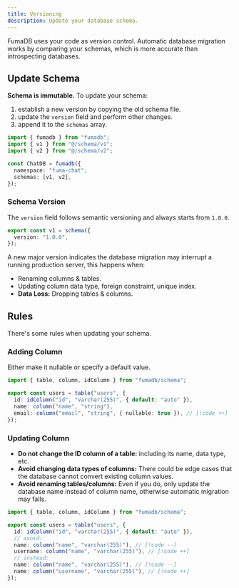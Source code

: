 ```yaml
---
title: Versioning
description: Update your database schema.
---
```



FumaDB uses your code as version control. Automatic database migration works by comparing your schemas, which is more accurate than introspecting databases.

## Update Schema

**Schema is immutable.** To update your schema:

1. establish a new version by copying the old schema file.
2. update the `version` field and perform other changes.
3. append it to the `schemas` array.

<Files>
  <Folder name="schema" defaultOpen>
    <File name="v1.ts" />
    <File name="v2.ts (copied from v1)" />
  </Folder>
</Files>

```ts
import { fumadb } from "fumadb";
import { v1 } from "@/schema/v1";
import { v2 } from "@/schema/v2";

const ChatDB = fumadb({
  namespace: "fuma-chat",
  schemas: [v1, v2],
});
```

### Schema Version

The `version` field follows semantic versioning and always starts from `1.0.0`.

```ts
export const v1 = schema({
  version: "1.0.0",
});
```

A new major version indicates the database migration may interrupt a running production server, this happens when:

- Renaming columns & tables.
- Updating column data type, foreign constraint, unique index.
- **Data Loss:** Dropping tables & columns.

## Rules

There's some rules when updating your schema.

### Adding Column

Either make it nullable or specify a default value.

```ts
import { table, column, idColumn } from "fumadb/schema";

export const users = table("users", {
  id: idColumn("id", "varchar(255)", { default: "auto" }),
  name: column("name", "string"),
  email: column("email", "string", { nullable: true }), // [!code ++]
});
```

### Updating Column

- **Do not change the ID column of a table:** including its name, data type, etc.
- **Avoid changing data types of columns:** There could be edge cases that the database cannot convert existing column values.
- **Avoid renaming tables/columns:** Even if you do, only update the database name instead of column name, otherwise automatic migration may fails.

```ts
import { table, column, idColumn } from "fumadb/schema";

export const users = table("users", {
  id: idColumn("id", "varchar(255)", { default: "auto" }),
  // avoid:
  name: column("name", "varchar(255)"), // [!code --]
  username: column("name", "varchar(255)"), // [!code ++]
  // instead:
  name: column("name", "varchar(255)"), // [!code --]
  name: column("username", "varchar(255)"), // [!code ++]
});
```
